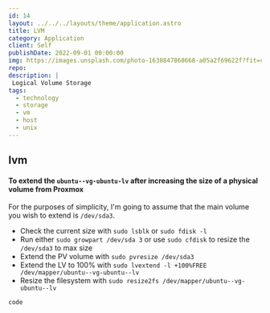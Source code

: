 ---
id: 14
layout: ../../../layouts/theme/application.astro
title: LVM
category: Application
client: Self
publishDate: 2022-09-01 00:00:00
img: https://images.unsplash.com/photo-1638847868668-a05a2f69622f?fit=crop&w=1400&h=700&q=75
repo:
description: |
 Logical Volume Storage
tags:
  - technology
  - storage
  - vm
  - host
  - unix
---

## lvm

#### To extend the `ubuntu--vg-ubuntu-lv` after increasing the size of a physical volume from Proxmox
For the purposes of simplicity, I'm going to assume that the main volume you wish to extend is
`/dev/sda3`.

- Check the current size with `sudo lsblk` or `sudo fdisk -l`
- Run either `sudo growpart /dev/sda 3` or use `sudo cfdisk` to resize the `/dev/sda3` to max size
- Extend the PV volume with `sudo pvresize /dev/sda3`
- Extend the LV to 100% with `sudo lvextend -l +100%FREE /dev/mapper/ubuntu--vg-ubuntu--lv`
- Resize the filesystem with `sudo resize2fs /dev/mapper/ubuntu--vg-ubuntu--lv`

```
code
```